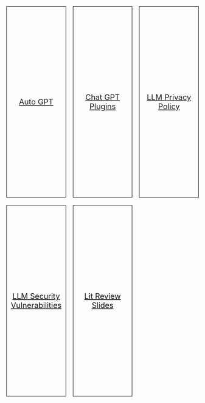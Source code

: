 ```{=html}
<style>
    .grid-container {
        display: grid;
        grid-template-columns: repeat(3, 1fr); /* Adjust the number of columns as needed */
        gap: 20px; /* Adjust the gap between squares as needed */
    }

    .slide-deck {
        width: 100%;
        height: 500px; /* Adjust the height of squares as needed */
        border: 1px solid #000;
        display: flex;
        justify-content: center;
        align-items: center;
        text-align: center;
        font-size: 20px; /* Adjust the font size as needed */
    }
</style>

<div class="grid-container">
    <a href="autogpt.html" target="_blank">
        <div class="slide-deck">Auto GPT</div>
    </a>
    <a href="chatgptplugins.html" target="_blank">
        <div class="slide-deck">Chat GPT Plugins</div>
    </a>
    <a href="llmprivacypolicy.html" target="_blank">
        <div class="slide-deck">LLM Privacy Policy</div>
    </a>
    <a href="llmsecurityvulnerabilities.html" target="_blank">
        <div class="slide-deck">LLM Security Vulnerabilities</div>
    </a>
    <a href="litreviewslides.html" target="_blank">
        <div class="slide-deck">Lit Review Slides</div>
    </a>
</div>
```